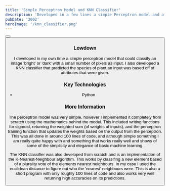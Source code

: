 ```yaml
---
title: 'Simple Perceptron Model and KNN Classifier'
description: 'Developed in a few lines a simple Perceptron model and a KNN classifier'
pubDate: '2002'
heroImage: '/knn_classifier.png'
---
```



<Button link="https://github.com/HarryFindlay03/Simple-Neural-Nets" text="Perceptron Repository"/>
<Button link="https://github.com/HarryFindlay03/K-NN-Classifier" text="KNN Repository"/>


### Lowdown
I developed in my own time a simple perceptron model that could classify an image 'bright' or 'dark' with a small number of pixels as input. I also developed
a KNN classifier that predicted the species of plant an input was based off of attributes that were given.


### Key Technologies
- Python


### More Information
The perceptron model was very simple, however I implemented it completely from scratch using the mathematics behind the model. This included
writing functions for sigmoid, returning the weighted sum (of weights of inputs), and the perceptron training function that updates the weights based on the
output from the perceptron. This was all done in around 100 lines of code, and although simple something I am really quite happy with and something that works really
well and shows of some of the simplicity and elegance of basic machine learning.

The KNN classifier was also developed from scratch and is an implementation of the K-Nearest-Neighbour algorithm. This works by classifing a new element based of a plurality vote
of the elements nearest neighbours. In my case I used the euclidean distance to figure out who the 'nearest' neighbours were. This is also a short program with only roughly 100 lines of code
and also works very well returning high accuracies on its predictions. 
